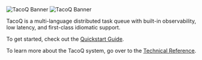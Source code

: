 
<div className="w-full h-fit my-2 ring-1 rounded-2xl p-1.5  ring-zinc-200 dark:ring-zinc-800/70 shadow-xl shadow-zinc-700/1 dark:shadow-black/5 transition-all duration-150 ease-in-out ring-inset">
  <Image
    src="/TacoQBannerLight.svg"
    alt="TacoQ Banner"
    width={1000}
    height={100}
    className="flex dark:hidden w-full h-auto rounded-[11px] border-1 border-zinc-200 dark:border-zinc-800/70 transition-all duration-150 ease-in-out"
  />
  <Image
    src="/TacoQBannerDark.svg"
    alt="TacoQ Banner"
    width={1000}
    height={100}
    className="hidden dark:flex w-full h-auto rounded-[11px] border-1 border-zinc-200 dark:border-zinc-800/70 transition-all duration-150 ease-in-out"
  />
</div>

TacoQ is a multi-language distributed task queue with built-in observability, low latency, and first-class idiomatic support.

To get started, check out the [Quickstart Guide](/quickstart/core-concepts).

To learn more about the TacoQ system, go over to the [Technical Reference](/technical-reference/system-architecture).

<CardGroup columns={2}>
  <Card
    title="Quickstart"
    description="Get up and running with TacoQ."
    icon="rocket"
    href="/quickstart/core-concepts"
  />
  <Card
    title="Technical Reference"
    description="Learn more about the TacoQ system."
    icon="book"
    href="/technical-reference/system-architecture"
  />
  <Card
    title="Community"
    description="Join the Taco community."
    icon="userGroup"
    href="/community"
  />
  <Card
    title="Guides"
    description="Learn how to achieve specific goals with TacoQ."
    icon="bookmarkSquare"
    href="/guides"
  />
</CardGroup>
